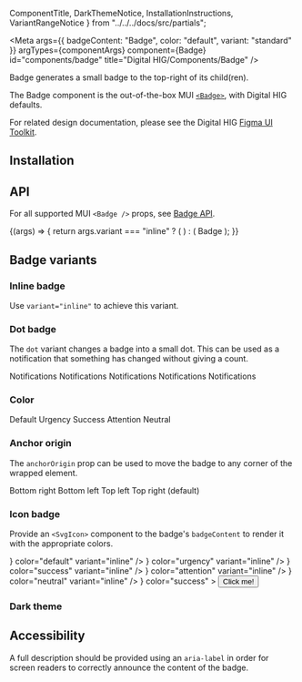   ComponentTitle,
  DarkThemeNotice,
  InstallationInstructions,
  VariantRangeNotice
} from "../../../docs/src/partials";

<Meta
  args={{
    badgeContent: "Badge",
    color: "default",
    variant: "standard"
  }}
  argTypes={componentArgs}
  component={Badge}
  id="components/badge"
  title="Digital HIG/Components/Badge"
/>

<ComponentTitle name="Badge" status="Stable" />

Badge generates a small badge to the top-right of its child(ren).

The Badge component is the out-of-the-box MUI [`<Badge>`](https://mui.com/material-ui/react-badge/), with Digital HIG defaults.

For related design documentation, please see the Digital HIG [Figma UI Toolkit](https://www.figma.com/file/Eks986gkqncHjkLnwQjO7g/iccc-sticker-sheets?node-id=4203%3A249627&t=pTfzpGDpokVB8t0o-1).

## Installation

<InstallationInstructions componentImport="Badge" />

## API

For all supported MUI `<Badge />` props, see [Badge API](https://mui.com/material-ui/react-badge/#main-content).

<Canvas>
  <Story name="API">
    {(args) => {
      return args.variant === "inline" ? (
        <Badge {...args} />
      ) : (
        <Badge {...args}>Badge</Badge>
      );
    }}
  </Story>
</Canvas>

<ArgsTable story="API" />

## Badge variants

<VariantRangeNotice />

### Inline badge

Use `variant="inline"` to achieve this variant.

<Canvas>
  <Story name="Inline badge">
    <Box sx={{ display: "flex", gap: 1 }}>
      <Badge badgeContent="Inline" color="default" variant="inline" />
      <Badge badgeContent="Oh no!" color="urgency" variant="inline" />
      <Badge badgeContent="Well done" color="success" variant="inline" />
      <Badge badgeContent="Watch out" color="attention" variant="inline" />
      <Badge badgeContent="Here it is" color="neutral" variant="inline" />
    </Box>
  </Story>
</Canvas>

### Dot badge

The `dot` variant changes a badge into a small dot. This can be used as a notification that something has changed without giving a count.

<Canvas>
  <Story name="Dot badge">
    <Box sx={{ display: "inline-flex", flexDirection: "column", gap: 6 }}>
      <Badge badgeContent="notifications: 3" color="default" variant="dot">
        <Typography>Notifications</Typography>
      </Badge>
      <Badge badgeContent="notifications: 3" color="urgency" variant="dot">
        <Typography>Notifications</Typography>
      </Badge>
      <Badge badgeContent="notifications: 3" color="success" variant="dot">
        <Typography>Notifications</Typography>
      </Badge>
      <Badge badgeContent="notifications: 3" color="attention" variant="dot">
        <Typography>Notifications</Typography>
      </Badge>
      <Badge badgeContent="notifications: 3" color="neutral" variant="dot">
        <Typography>Notifications</Typography>
      </Badge>
    </Box>
  </Story>
</Canvas>

### Color

<Canvas>
  <Story name="Color">
    <Box sx={{ display: "inline-flex", flexDirection: "column", gap: 6 }}>
      <Badge badgeContent="Default">
        <Typography>Default</Typography>
      </Badge>
      <Badge badgeContent="Urgency" color="urgency">
        <Typography>Urgency</Typography>
      </Badge>
      <Badge badgeContent="Success" color="success">
        <Typography>Success</Typography>
      </Badge>
      <Badge badgeContent="Attention" color="attention">
        <Typography>Attention</Typography>
      </Badge>
      <Badge badgeContent="Neutral" color="neutral">
        <Typography>Neutral</Typography>
      </Badge>
    </Box>
  </Story>
</Canvas>

### Anchor origin

The `anchorOrigin` prop can be used to move the badge to any corner of the wrapped element.

<Canvas>
  <Story name="Anchor origin">
    <Box sx={{ display: "flex", gap: 4 }}>
      <Badge
        variant="dot"
        color="success"
        anchorOrigin={{ vertical: "bottom", horizontal: "right" }}
      >
        Bottom right
      </Badge>
      <Badge
        variant="dot"
        color="default"
        anchorOrigin={{ vertical: "bottom", horizontal: "left" }}
      >
        Bottom left
      </Badge>
      <Badge
        variant="dot"
        color="urgency"
        anchorOrigin={{ vertical: "top", horizontal: "left" }}
      >
        Top left
      </Badge>
      <Badge variant="dot" color="attention">
        Top right (default)
      </Badge>
    </Box>
  </Story>
</Canvas>

### Icon badge

Provide an `<SvgIcon>` component to the badge's `badgeContent` to render it with the appropriate colors.

<Canvas>
  <Story name="Icon badge">
    <Box sx={{ display: "flex", gap: 1, mb: 6 }}>
      <Badge
        badgeContent={
          <SvgIcon fontSize="medium">
            <SvgCtaArrowRightSolid />
          </SvgIcon>
        }
        color="default"
        variant="inline"
      />
      <Badge
        badgeContent={
          <SvgIcon fontSize="medium">
            <SvgCtaArrowRightSolid />
          </SvgIcon>
        }
        color="urgency"
        variant="inline"
      />
      <Badge
        badgeContent={
          <SvgIcon fontSize="medium">
            <SvgCtaArrowRightSolid />
          </SvgIcon>
        }
        color="success"
        variant="inline"
      />
      <Badge
        badgeContent={
          <SvgIcon fontSize="medium">
            <SvgCtaArrowRightSolid />
          </SvgIcon>
        }
        color="attention"
        variant="inline"
      />
      <Badge
        badgeContent={
          <SvgIcon fontSize="medium">
            <SvgCtaArrowRightSolid />
          </SvgIcon>
        }
        color="neutral"
        variant="inline"
      />
    </Box>
    <Badge
      badgeContent={
        <SvgIcon fontSize="medium">
          <SvgCtaArrowRightSolid />
        </SvgIcon>
      }
      color="success"
    >
      <Button>Click me!</Button>
    </Badge>
  </Story>
</Canvas>

### Dark theme

<DarkThemeNotice />

<Canvas>
  <Story name="Dark theme" parameters={{ theme: "dark" }}>
    <Box sx={{ display: "flex", gap: 1 }}>
      <Badge badgeContent="Default" color="default" variant="inline" />
      <Badge badgeContent="Urgency" color="urgency" variant="inline" />
      <Badge badgeContent="Success" color="success" variant="inline" />
      <Badge badgeContent="Attention" color="attention" variant="inline" />
      <Badge badgeContent="Neutral" color="neutral" variant="inline" />
    </Box>
  </Story>
</Canvas>

## Accessibility

A full description should be provided using an `aria-label` in order for screen readers to correctly announce the content of the badge.

<Canvas>
  <Story name="Accessibility">
    <Box
      aria-label="Notifications: Two new notifications available"
      role="status"
    >
      <Badge badgeContent={2} color="attention">
        <SvgIcon fontSize="large">
          <SvgMail />
        </SvgIcon>
      </Badge>
    </Box>
  </Story>
</Canvas>
